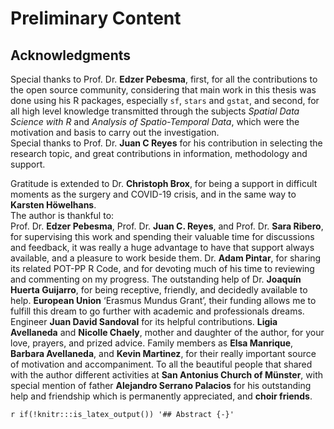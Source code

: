 # Preliminary Content {-}

## Acknowledgments {-}

  Special thanks to Prof. Dr. **Edzer Pebesma**, first, for all the contributions to the open source community, considering that main work in this thesis was done using his R packages, especially `sf`, `stars` and `gstat`, and second, for all high level knowledge transmitted through the subjects _Spatial Data Science with R_ and _Analysis of Spatio-Temporal Data_, which were the motivation and basis to carry out the investigation.  
  Special thanks to Prof. Dr. **Juan C Reyes** for his contribution in selecting the research topic, and great contributions in information, methodology and support.\par
  Gratitude is extended to Dr. **Christoph Brox**, for being a support in difficult moments as the surgery and COVID-19 crisis, and in the same way to **Karsten Höwelhans**.  
  The author is thankful to:  
  Prof. Dr. **Edzer Pebesma**, Prof. Dr. **Juan C. Reyes**, and Prof. Dr. **Sara Ribero**, for supervising this work and spending their valuable time for discussions and feedback, it was really a huge advantage to have that support always available, and a pleasure to work beside them. Dr. **Adam Pintar**, for sharing its related POT-PP R Code, and for devoting much of his time to reviewing and commenting on my progress. The outstanding help of Dr. **Joaquín Huerta Guijarro**, for being receptive, friendly, and decidedly available to help. **European Union** 'Erasmus Mundus Grant', their funding allows me to fulfill this dream to go further with academic and professionals dreams. Engineer **Juan David Sandoval** for its helpful contributions. **Ligia Avellaneda** and **Nicolle Chaely**, mother and daughter of the author, for your love, prayers, and prized advice. Family members as **Elsa Manrique**, **Barbara Avellaneda**, and **Kevin Martinez**, for their really important source of motivation and accompaniment. To all the beautiful people that shared with the author different activities at **San Antonius Church of Münster**, with special mention of father **Alejandro Serrano Palacios** for his outstanding help and friendship which is permanently appreciated, and **choir friends**.

`r if(!knitr:::is_latex_output()) '## Abstract {-}'`
